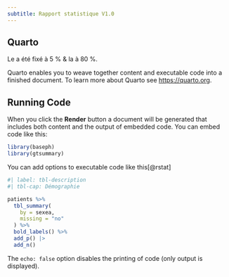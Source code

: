 ```yaml
---
subtitle: Rapport statistique V1.0
---
```

\printglossaries

## Quarto


 Le \gls{alpha} a été fixé à 5 % & la \gls{puissance} à 80 %.
 
Quarto enables \gls{naco} you to weave together content and executable code into a finished document. To learn more about Quarto see <https://quarto.org>.

## Running Code

When you click \gls{naco} the **Render** button a document will be generated that includes both content and the output of embedded code. You can embed code like this:

```r
library(baseph)
library(gtsummary)
```

You can add options to \gls{anova} executable code like this[@rstat] 

```r
#| label: tbl-description
#| tbl-cap: Démographie

patients %>%
  tbl_summary(
    by = sexea,
    missing = "no"
  ) %>%
  bold_labels() %>%
  add_p() |> 
  add_n()
```

The `echo: false` option disables the printing of code (only output is displayed).
